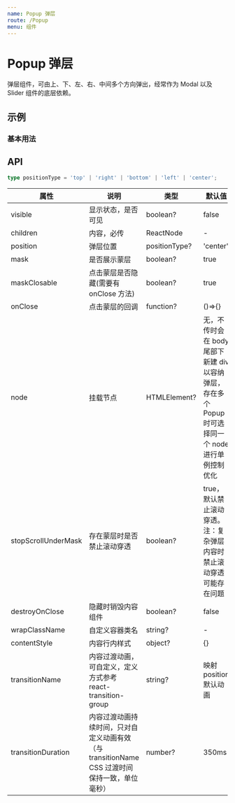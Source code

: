 ```yaml
---
name: Popup 弹层
route: /Popup
menu: 组件
---
```




# Popup 弹层

弹层组件，可由上、下、左、右、中间多个方向弹出，经常作为 Modal 以及 Slider 组件的底层依赖。

## 示例

### 基本用法

<CodeBox code={BasicDemoCode}>
  <BasicDemo></BasicDemo>
</CodeBox>

## API

```ts
type positionType = 'top' | 'right' | 'bottom' | 'left' | 'center';
```

| 属性 | 说明 | 类型 | 默认值 |
| --- | --- | --- | --- |
| visible | 显示状态，是否可见 | boolean? | false |
| children | 内容，必传 | ReactNode | - |
| position | 弹层位置 | positionType? | 'center' |
| mask | 是否展示蒙层 | boolean? | true |
| maskClosable | 点击蒙层是否隐藏(需要有 onClose 方法) | boolean? | true |
| onClose | 点击蒙层的回调 | function? | ()=>{} |
| node | 挂载节点 | HTMLElement? | 无，不传时会在 body 尾部下 新建 div 以容纳弹层，存在多个 Popup 时可选择同一个 node 进行单例控制优化 |
| stopScrollUnderMask | 存在蒙层时是否禁止滚动穿透 | boolean? | true，默认禁止滚动穿透。注：复杂弹层内容时禁止滚动穿透可能存在问题 |
| destroyOnClose | 隐藏时销毁内容组件 | boolean? | false |
| wrapClassName | 自定义容器类名 | string? | - |
| contentStyle | 内容行内样式 | object? | {} |
| transitionName | 内容过渡动画，可自定义，定义方式参考 react-transition-group | string? | 映射 position 默认动画 |
| transitionDuration | 内容过渡动画持续时间，只对自定义动画有效（与 transitionName CSS 过渡时间 保持一致，单位毫秒） | number? | 350ms |

